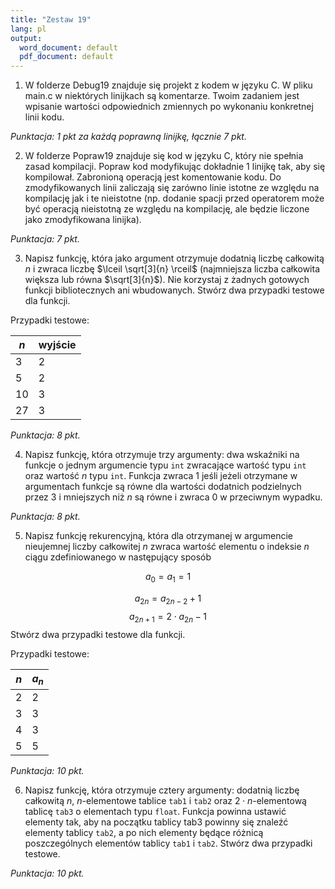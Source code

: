```yaml
---
title: "Zestaw 19"
lang: pl
output:
  word_document: default
  pdf_document: default
---
```



1. W folderze Debug19 znajduje się projekt z kodem w języku C. W pliku main.c w niektórych linijkach są komentarze. Twoim zadaniem jest wpisanie wartości odpowiednich zmiennych po wykonaniu konkretnej linii kodu.

*Punktacja: 1 pkt za każdą poprawną linijkę, łącznie 7 pkt.*

2. W folderze Popraw19 znajduje się kod w języku C, który nie spełnia zasad kompilacji. Popraw kod modyfikując dokładnie 1 linijkę tak, aby się kompilował. Zabronioną operacją jest komentowanie kodu. Do zmodyfikowanych linii zaliczają się zarówno linie istotne ze względu na kompilację jak i te nieistotne (np. dodanie spacji przed operatorem może być operacją nieistotną ze względu na kompilację, ale będzie liczone jako zmodyfikowana linijka).

*Punktacja: 7 pkt.*

3. Napisz funkcję, która jako argument otrzymuje dodatnią liczbę całkowitą $n$ i zwraca liczbę $\lceil \sqrt[3]{n} \rceil$ (najmniejsza liczba całkowita większa lub równa $\sqrt[3]{n}$). Nie korzystaj z żadnych gotowych funkcji bibliotecznych ani wbudowanych. Stwórz dwa przypadki testowe dla funkcji.

Przypadki testowe:

| $n$ | wyjście|
|---|---|
| 3 | 2 |
| 5 | 2 |
| 10 | 3 |
| 27 | 3 |

*Punktacja: 8 pkt.*

4. Napisz funkcję, która otrzymuje trzy argumenty:  dwa wskaźniki na funkcje o jednym argumencie typu `int` zwracające wartość typu `int` oraz wartość $n$ typu `int`. Funkcja zwraca 1 jeśli jeżeli otrzymane w argumentach funkcje są równe dla wartości dodatnich podzielnych przez 3 i mniejszych niż $n$ są równe i zwraca 0 w przeciwnym wypadku. 

*Punktacja: 8 pkt.*

5. Napisz funkcję rekurencyjną, która dla otrzymanej w argumencie nieujemnej liczby całkowitej $n$ zwraca
wartość elementu o indeksie $n$ ciągu zdefiniowanego w następujący sposób

$$a_0=a_1=1$$

$$a_{2n}=a_{2n-2}+1$$
$$a_{2n+1}=2\cdot a_{2n}-1$$
Stwórz dwa przypadki testowe dla funkcji.

Przypadki testowe:

| $n$ | $a_n$ |
|---|---|
| 2 | 2 |
| 3 | 3 |
| 4 | 3 |
| 5 | 5 |

*Punktacja: 10 pkt.*

6. Napisz funkcję, która otrzymuje cztery argumenty: dodatnią liczbę całkowitą $n$, $n$-elementowe tablice `tab1` i `tab2` oraz $2\cdot n$-elementową tablicę `tab3` o elementach typu `float`. Funkcja powinna ustawić elementy tak, aby na początku tablicy tab3 powinny się znaleźć elementy tablicy `tab2`, a po nich elementy będące różnicą poszczególnych elementów tablicy `tab1` i `tab2`. Stwórz dwa przypadki testowe.

*Punktacja: 10 pkt.*
